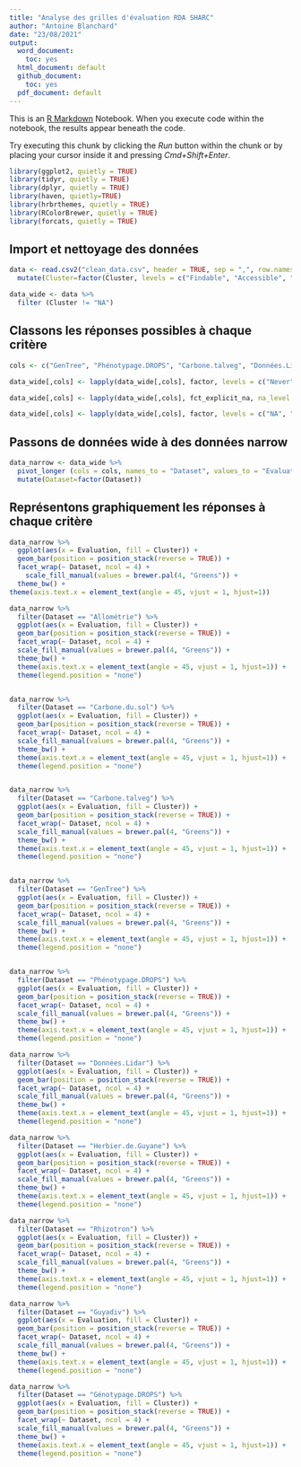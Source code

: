 ```yaml
---
title: "Analyse des grilles d'évaluation RDA SHARC"
author: "Antoine Blanchard"
date: "23/08/2021"
output:
  word_document:
    toc: yes
  html_document: default
  github_document:
    toc: yes
  pdf_document: default
---
```


This is an [R Markdown](http://rmarkdown.rstudio.com) Notebook. When you execute code within the notebook, the results appear beneath the code. 

Try executing this chunk by clicking the *Run* button within the chunk or by placing your cursor inside it and pressing *Cmd+Shift+Enter*. 

```r
library(ggplot2, quietly = TRUE)
library(tidyr, quietly = TRUE)
library(dplyr, quietly = TRUE)
library(haven, quietly=TRUE)
library(hrbrthemes, quietly = TRUE)
library(RColorBrewer, quietly = TRUE)
library(forcats, quietly = TRUE)
```

## Import et nettoyage des données

```r
data <- read.csv2("clean_data.csv", header = TRUE, sep = ",", row.names = "Code") %>%
  mutate(Cluster=factor(Cluster, levels = c("Findable", "Accessible", "Interoperable", "Reusable")))

data_wide <- data %>%
  filter (Cluster != "NA")
```

## Classons les réponses possibles à chaque critère

```r
cols <- c("GenTree", "Phénotypage.DROPS", "Carbone.talveg", "Données.Lidar", "Herbier.de.Guyane", "Rhizotron", "Guyadiv", "Allométrie", "Carbone.du.sol", "Génotypage.DROPS")

data_wide[,cols] <- lapply(data_wide[,cols], factor, levels = c("Never", "Mandatory", "Sometimes", "Always"), exclude = "", ordered = T)

data_wide[,cols] <- lapply(data_wide[,cols], fct_explicit_na, na_level = "NA")

data_wide[,cols] <- lapply(data_wide[,cols], factor, levels = c("NA", "Never", "Mandatory", "Sometimes", "Always"), exclude = "", ordered = T)

```

## Passons de données wide à des données narrow

```r
data_narrow <- data_wide %>%
  pivot_longer (cols = cols, names_to = "Dataset", values_to = "Evaluation") %>%
  mutate(Dataset=factor(Dataset))
```

## Représentons graphiquement les réponses à chaque critère

```r
data_narrow %>%
  ggplot(aes(x = Evaluation, fill = Cluster)) + 
  geom_bar(position = position_stack(reverse = TRUE)) +
  facet_wrap(~ Dataset, ncol = 4) +
    scale_fill_manual(values = brewer.pal(4, "Greens")) +
  theme_bw() +
theme(axis.text.x = element_text(angle = 45, vjust = 1, hjust=1))
```
```r
data_narrow %>%
  filter(Dataset == "Allométrie") %>%
  ggplot(aes(x = Evaluation, fill = Cluster)) + 
  geom_bar(position = position_stack(reverse = TRUE)) +
  facet_wrap(~ Dataset, ncol = 4) +
  scale_fill_manual(values = brewer.pal(4, "Greens")) +
  theme_bw() +
  theme(axis.text.x = element_text(angle = 45, vjust = 1, hjust=1)) +
  theme(legend.position = "none")


data_narrow %>%
  filter(Dataset == "Carbone.du.sol") %>%
  ggplot(aes(x = Evaluation, fill = Cluster)) + 
  geom_bar(position = position_stack(reverse = TRUE)) +
  facet_wrap(~ Dataset, ncol = 4) +
  scale_fill_manual(values = brewer.pal(4, "Greens")) +
  theme_bw() +
  theme(axis.text.x = element_text(angle = 45, vjust = 1, hjust=1)) +
  theme(legend.position = "none")


data_narrow %>%
  filter(Dataset == "Carbone.talveg") %>%
  ggplot(aes(x = Evaluation, fill = Cluster)) + 
  geom_bar(position = position_stack(reverse = TRUE)) +
  facet_wrap(~ Dataset, ncol = 4) +
  scale_fill_manual(values = brewer.pal(4, "Greens")) +
  theme_bw() +
  theme(axis.text.x = element_text(angle = 45, vjust = 1, hjust=1)) +
  theme(legend.position = "none")


data_narrow %>%
  filter(Dataset == "GenTree") %>%
  ggplot(aes(x = Evaluation, fill = Cluster)) + 
  geom_bar(position = position_stack(reverse = TRUE)) +
  facet_wrap(~ Dataset, ncol = 4) +
  scale_fill_manual(values = brewer.pal(4, "Greens")) +
  theme_bw() +
  theme(axis.text.x = element_text(angle = 45, vjust = 1, hjust=1)) +
  theme(legend.position = "none")


data_narrow %>%
  filter(Dataset == "Phénotypage.DROPS") %>%
  ggplot(aes(x = Evaluation, fill = Cluster)) + 
  geom_bar(position = position_stack(reverse = TRUE)) +
  facet_wrap(~ Dataset, ncol = 4) +
  scale_fill_manual(values = brewer.pal(4, "Greens")) +
  theme_bw() +
  theme(axis.text.x = element_text(angle = 45, vjust = 1, hjust=1)) +
  theme(legend.position = "none")

data_narrow %>%
  filter(Dataset == "Données.Lidar") %>%
  ggplot(aes(x = Evaluation, fill = Cluster)) + 
  geom_bar(position = position_stack(reverse = TRUE)) +
  facet_wrap(~ Dataset, ncol = 4) +
  scale_fill_manual(values = brewer.pal(4, "Greens")) +
  theme_bw() +
  theme(axis.text.x = element_text(angle = 45, vjust = 1, hjust=1)) +
  theme(legend.position = "none")

data_narrow %>%
  filter(Dataset == "Herbier.de.Guyane") %>%
  ggplot(aes(x = Evaluation, fill = Cluster)) + 
  geom_bar(position = position_stack(reverse = TRUE)) +
  facet_wrap(~ Dataset, ncol = 4) +
  scale_fill_manual(values = brewer.pal(4, "Greens")) +
  theme_bw() +
  theme(axis.text.x = element_text(angle = 45, vjust = 1, hjust=1)) +
  theme(legend.position = "none")

data_narrow %>%
  filter(Dataset == "Rhizotron") %>%
  ggplot(aes(x = Evaluation, fill = Cluster)) + 
  geom_bar(position = position_stack(reverse = TRUE)) +
  facet_wrap(~ Dataset, ncol = 4) +
  scale_fill_manual(values = brewer.pal(4, "Greens")) +
  theme_bw() +
  theme(axis.text.x = element_text(angle = 45, vjust = 1, hjust=1)) +
  theme(legend.position = "none")

data_narrow %>%
  filter(Dataset == "Guyadiv") %>%
  ggplot(aes(x = Evaluation, fill = Cluster)) + 
  geom_bar(position = position_stack(reverse = TRUE)) +
  facet_wrap(~ Dataset, ncol = 4) +
  scale_fill_manual(values = brewer.pal(4, "Greens")) +
  theme_bw() +
  theme(axis.text.x = element_text(angle = 45, vjust = 1, hjust=1)) +
  theme(legend.position = "none")

data_narrow %>%
  filter(Dataset == "Génotypage.DROPS") %>%
  ggplot(aes(x = Evaluation, fill = Cluster)) + 
  geom_bar(position = position_stack(reverse = TRUE)) +
  facet_wrap(~ Dataset, ncol = 4) +
  scale_fill_manual(values = brewer.pal(4, "Greens")) +
  theme_bw() +
  theme(axis.text.x = element_text(angle = 45, vjust = 1, hjust=1)) +
  theme(legend.position = "none")
```